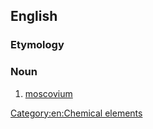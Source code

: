 ==English==

===Etymology===
{{prefix|en|eka|bismuth}}

===Noun===
{{en-noun|-}}

# [[moscovium]]

[[Category:en:Chemical elements]]